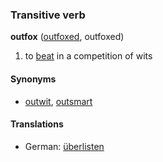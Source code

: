 ===Transitive verb===
'''outfox''' ([[outfoxed]], outfoxed)

# to [[beat]] in a competition of wits

====Synonyms====
*[[outwit]], [[outsmart]]

====Translations====
*German: [[überlisten]]
